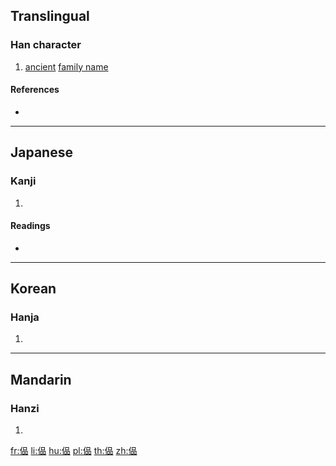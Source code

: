 ==Translingual==

===Han character===
{{Han char|rn=9|rad=人|as=09|sn=11|four=|canj=ORRR|ids=⿰亻品}}

# [[ancient]] [[surname|family name]]

====References====
* {{Han ref|kx=0110.260|dkj=00858|dj=0236.100|hdz=10191.080|uh=5058|ud=20568}}

----

==Japanese==

===Kanji===
{{ja-kanji|grade=|rs=人09}}

# {{defn|lang=ja|sort=人09}}

====Readings====
* {{ja-readings|on=[[かん]] (kan)|kun=}}

----

==Korean==

===Hanja===
{{ko-hanja|hangeul=간|rv=gan|mr=kan}}

# {{defn|lang=ko|sort=人09}}

----

==Mandarin==

===Hanzi===
{{cmn-hanzi|pin=[[kǎn]] ([[kan3]])|wg=k'an<sup>3</sup>}}

# {{defn|lang=cmn|sort=人09}}

[[fr:偘]]
[[li:偘]]
[[hu:偘]]
[[pl:偘]]
[[th:偘]]
[[zh:偘]]